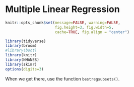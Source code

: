 # Multiple Linear Regression {#mlr}

```r
knitr::opts_chunk$set(message=FALSE, warning=FALSE, 
                      fig.height=3, fig.width=5,  
                      cache=TRUE, fig.align = "center")

library(tidyverse)
library(broom)
#library(boot)
library(knitr)
library(NHANES)
library(skimr)
options(digits=3)
```


When we get there, use the function `bestregsubsets()`.

